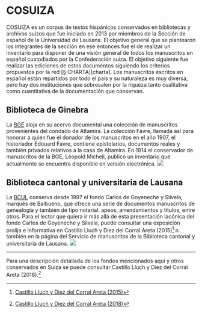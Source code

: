 # COSUIZA {-}

COSUIZA es un corpus de textos hispánicos conservados en bibliotecas y archivos suizos que fue iniciado en 2013 por miembros de la Sección de español de la Universidad de Lausana. El objetivo general que se plantearon los integrantes de la sección en ese entonces fue el de realizar un inventario para disponer de una visión general de todos los manuscritos en español custodiados por la Confederación suiza. El objetivo siguiente fue realizar las ediciones de estos documentos siguiendo los criterios propuestos por la red [§ CHARTA][charta].
Los manuscritos escritos en español están repartidos por todo el país y su naturaleza es muy diversa, pero hay dos instituciones que sobresalen por la riqueza tanto cualitativa como cuantitativa de la documentación que conservan.

## Biblioteca de Ginebra {-}
La [BGE](http://institutions.ville-geneve.ch/en/bibliotheque-de-geneve/) aloja en su acervo documental una colección de manuscritos provenientes del condado de Altamira. La colección Favre, llamada así para honorar a quien fue el donador de los manuscritos en el año 1907,  el historiador Edouard Favre,  contiene epistolarios, documentos reales y también privados relativos a la casa de Altamira. En 1914 el conservador de manuscritos de la BGE, Léopold Micheli,  publicó un inventario que actualmente se encuentra disponible en versión electrónica. <a id="licencia" rel="license" href="https://archives.bge-geneve.ch/ark:/17786/vtac89d62192a58fe19/dao/0#id:1026968379?gallery=true&brightness=100.00&contrast=100.00&center=512.000,-749.000&zoom=6&rotation=0.000" target="_blank"><img style="border-width:0" src="img/favicon-16x16.png"/> </a>


## Biblioteca cantonal y universitaria de Lausana {-}
La [BCUL](https://www.bcu-lausanne.ch/) conserva desde 1997 el fondo Carlos de Goyeneche y Silvela, marqués de Balbueno, que ofrece una serie de documentos manuscritos de genealogía y también de tipo notarial: apeos, arrendamientos y títulos, entre otros. 
Para el lector que quiera ir más allá de esta presentación lacónica del fondo Carlos de Goyeneche y Silvela, puede consultar una exposición prolija e informativa  en Castillo Lluch y Diez del Corral Areta (2015)^[<a href="https://raco.cat/index.php/scriptumdigital/article/view/316361/406479" target="_blank">Castillo Lluch y Diez del Corral Areta (2015)</a>]  o también en la página del Servicio de manuscritos de la Biblioteca cantonal y universitaria de Lausana. <a id="licencia" rel="license" href="https://patrinum.ch/search?cc=MS-BALBUENO&ln=fr&c=MS-BALBUENO" target="_blank"><img style="border-width:0" src="img/favicon-16x16.png"/> </a>

<hr>
Para una descripción detallada de los fondos mencionados aquí y otros conservados en Suiza se puede consultar Castillo Lluch y Diez del Corral Areta (2018).^[<a href="https://raco.cat/index.php/scriptumdigital/article/view/343467/434568" target="_blank">Castillo Lluch y Diez del Corral Areta (2018)</a>]


